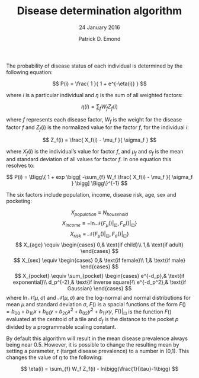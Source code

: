 % Disease determination algorithm
% 24 January 2016
% Patrick D. Emond

The probability of disease status of each individual is determined by the following equation:

$$
P(i) = \frac{ 1 }{ 1 + e^{-\eta(i)} }
$$

where $i$ is a particular individual and $\eta$ is the sum of all weighted factors:

$$
\eta(i) = \sum_{f} W_f Z_f(i)
$$

where $f$ represents each disease factor, $W_f$ is the weight for the disease factor $f$
and $Z_f(i)$ is the normalized value for the factor $f$, for the individual $i$:

$$
Z_f(i) = \frac{ X_f(i) - \mu_f }{ \sigma_f }
$$

where $X_f(i)$ is the individual's value for factor $f$, and $\mu_f$ and $\sigma_f$
is the mean and standard deviation of all values for factor $f$.  In one equation this
resolves to:

$$
P(i) = \Bigg\{
  1 + exp \bigg[
    -\sum_{f} W_f \frac{ X_f(i) - \mu_f }{ \sigma_f }
  \bigg]
\Bigg\}^{-1}
$$

The six factors include population, income, disease risk, age, sex and pocketing:

$$
X_{population} \equiv N_{household}
$$
$$
X_{income} \equiv -\ln\mathcal{N} \Big\{
  F_\mu() \big\rvert_{\boxdot},
  F_\sigma() \big\rvert_{\boxdot}
\Big\}
$$
$$
X_{risk} \equiv \mathcal{N} \Big\{
  F_\mu() \big\rvert_{\boxdot},
  F_\sigma() \big\rvert_{\boxdot}
\Big\}
$$
$$
X_{age} \equiv
  \begin{cases}
    0,& \text{if child}\\
    1,& \text{if adult}
  \end{cases}
$$
$$
X_{sex} \equiv
  \begin{cases}
    0,& \text{if female}\\
    1,& \text{if male}
  \end{cases}
$$
$$
X_{pocket} \equiv 
  \sum_{pocket} 
  \begin{cases}
    e^{-d_p},& \text{if exponential}\\
    d_p^{-2},& \text{if inverse square}\\
    e^{-d_p^2},& \text{if Gaussian}
  \end{cases}
$$
where $\ln\mathcal{N}(\mu,\sigma)$ and $\mathcal{N}(\mu,\sigma)$ are the log-normal and normal
distributions for mean $\mu$ and standard deviation $\sigma$, $F()$ is a spacial functions of
the form $F() = b_{00} + b_{10}x + b_{01}y + b_{20}x^2 + b_{02}y^2 + b_{11}xy$,
$F()\big\rvert_{\boxdot}$ is the function $F()$ evaluated at the centroid of a tile and $d_f$ is
the distance to the pocket $p$ divided by a programmable scaling constant.

By default this algorithm will result in the mean disease prevalence always being near 0.5.
However, it is possible to change the resulting mean by setting a parameter, $\tau$ (target
disease prevalence) to a number in (0,1).  This changes the value of $\eta$ to
the following:

$$
\eta(i) = \sum_{f} W_f Z_f(i) - ln\bigg(\frac{1}{\tau}-1\bigg)
$$
